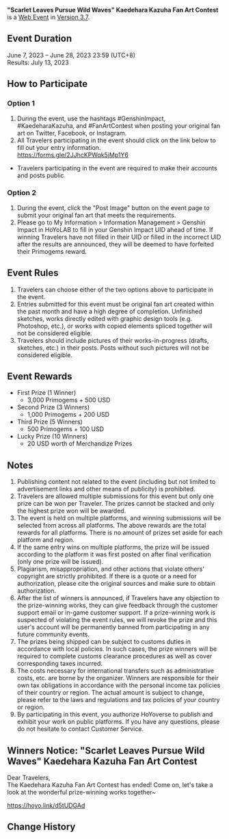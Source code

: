 {{Event
|name              = "Scarlet Leaves Pursue Wild Waves" Kaedehara Kazuha Fan Art Contest 2023-06-07
|image             = Scarlet Leaves Pursue Wild Waves Kaedehara Kazuha Fan Art Contest 2023-06-07.png
|type              = Web
|group             = Submission
|time_known        = yes
|time_start        = 2023-06-07 12:00:00
|time_start_offset = GMT+8
|time_end          = 2023-06-28 23:59:59
|time_end_offset   = GMT+8
|link              = https://www.hoyolab.com/contribution/263
}}
{{Description|Dear Travelers,<br>Kaedehara Kazuha's Fan Art Contest has begun! Get your drawing tools ready, and come participate~}}
'''"Scarlet Leaves Pursue Wild Waves" Kaedehara Kazuha Fan Art Contest''' is a [[Web Event]] in [[Version 3.7]].

==Event Duration==
June 7, 2023 – June 28, 2023 23:59 (UTC+8)<br>
Results: July 13, 2023

==How to Participate==
===Option 1===
# During the event, use the hashtags #GenshinImpact, #KaedeharaKazuha, and #FanArtContest when posting your original fan art on Twitter, Facebook, or Instagram.
# All Travelers participating in the event should click on the link below to fill out your entry information.<br>https://forms.gle/2JJhcKPWqk5jMp1Y6
*Travelers participating in the event are required to make their accounts and posts public

===Option 2===
# During the event, click the "Post Image" button on the event page to submit your original fan art that meets the requirements.
# Please go to My Information > Information Management > Genshin Impact in HoYoLAB to fill in your Genshin Impact UID ahead of time. If winning Travelers have not filled in their UID or filled in the incorrect UID after the results are announced, they will be deemed to have forfeited their Primogems reward.

==Event Rules==
# Travelers can choose either of the two options above to participate in the event.
# Entries submitted for this event must be original fan art created within the past month and have a high degree of completion. Unfinished sketches, works directly edited with graphic design tools (e.g. Photoshop, etc.), or works with copied elements spliced together will not be considered eligible.
# Travelers should include pictures of their works-in-progress (drafts, sketches, etc.) in their posts. Posts without such pictures will not be considered eligible.

==Event Rewards==
* First Prize (1 Winner)
** 3,000 Primogems + 500 USD
* Second Prize (3 Winners)
** 1,000 Primogems + 200 USD
* Third Prize (5 Winners)
** 500 Primogems + 100 USD
* Lucky Prize (10 Winners)
** 20 USD worth of Merchandize Prizes

==Notes==
# Publishing content not related to the event (including but not limited to advertisement links and other means of publicity) is prohibited.
# Travelers are allowed multiple submissions for this event but only one prize can be won per Traveler. The prizes cannot be stacked and only the highest prize won will be awarded.
# The event is held on multiple platforms, and winning submissions will be selected from across all platforms. The above rewards are the total rewards for all platforms. There is no amount of prizes set aside for each platform and region.
# If the same entry wins on multiple platforms, the prize will be issued according to the platform it was first posted on after final verification (only one prize will be issued).
# Plagiarism, misappropriation, and other actions that violate others' copyright are strictly prohibited. If there is a quote or a need for authorization, please cite the original sources and make sure to obtain authorization.
# After the list of winners is announced, if Travelers have any objection to the prize-winning works, they can give feedback through the customer support email or in-game customer support. If a prize-winning work is suspected of violating the event rules, we will revoke the prize and this user's account will be permanently banned from participating in any future community events.
# The prizes being shipped can be subject to customs duties in accordance with local policies. In such cases, the prize winners will be required to complete customs clearance procedures as well as cover corresponding taxes incurred.
# The costs necessary for international transfers such as administrative costs, etc. are borne by the organizer. Winners are responsible for their own tax obligations in accordance with the personal income tax policies of their country or region. The actual amount is subject to change, please refer to the laws and regulations and tax policies of your country or region.
# By participating in this event, you authorize HoYoverse to publish and exhibit your work on public platforms. If you have any questions, please do not hesitate to contact Customer Service.

==Winners Notice: "Scarlet Leaves Pursue Wild Waves" Kaedehara Kazuha Fan Art Contest==
Dear Travelers,<br>The Kaedehara Kazuha Fan Art Contest has ended! Come on, let's take a look at the wonderful prize-winning works together~

https://hoyo.link/d5tUDGAd

==Change History==
{{Change History|3.7}}